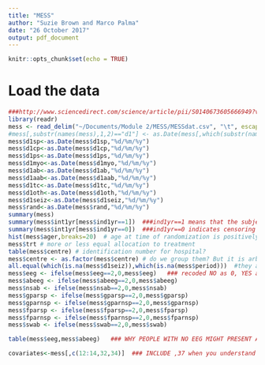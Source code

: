 ```yaml
---
title: "MESS"
author: "Suzie Brown and Marco Palma"
date: "26 October 2017"
output: pdf_document
---
```


```r
knitr::opts_chunk$set(echo = TRUE)
```
# Load the data
```r
###http://www.sciencedirect.com/science/article/pii/S0140673605666949?via%3Dihub LANCET ARTICLE MARSON 2005
library(readr)
mess <- read_delim("~/Documents/Module 2/MESS/MESSdat.csv", "\t", escape_double = FALSE, trim_ws = TRUE)
#mess[,substr(names(mess),1,2)=="d1"] <- as.Date(mess[,which(substr(names(mess),1,2)=="d1")])
mess$d1sp<-as.Date(mess$d1sp,"%d/%m/%y")
mess$d1cp<-as.Date(mess$d1cp,"%d/%m/%y")
mess$d1ps<-as.Date(mess$d1ps,"%d/%m/%y")
mess$d1myo<-as.Date(mess$d1myo,"%d/%m/%y")
mess$d1ab<-as.Date(mess$d1ab,"%d/%m/%y")
mess$d1aab<-as.Date(mess$d1aab,"%d/%m/%y")
mess$d1tc<-as.Date(mess$d1tc,"%d/%m/%y")
mess$d1oth<-as.Date(mess$d1oth,"%d/%m/%y")
mess$d1seiz<-as.Date(mess$d1seiz,"%d/%m/%y")
mess$rand<-as.Date(mess$rand,"%d/%m/%y")
summary(mess)
summary(mess$int1yr[mess$ind1yr==1])  ###ind1yr==1 means that the subject was observed
summary(mess$int1yr[mess$ind1yr==0])  ###ind1yr==0 indicates censoring
hist(mess$ager,breaks=20)  # age at time of randomization is positively skewed - expected because they are people with recent diagnosis of epilepsy
mess$trt # more or less equal allocation to treatment 
table(mess$centre) # identification number for hospital?
mess$centre <- as.factor(mess$centre) # do we group them? But it is arbitrary!
all.equal(which(is.na(mess$d1seiz)),which(is.na(mess$period)))  #they are probably not MCAR because the event could have benn happened too long ago to remember it (or we do not have medical records for that)
mess$eeg <- ifelse(mess$eeg==2,0,mess$eeg)   ### recoded NO as 0, YES as 1
mess$abeeg <- ifelse(mess$abeeg==2,0,mess$abeeg)
mess$nsab <- ifelse(mess$nsab==2,0,mess$nsab)
mess$gparsp <- ifelse(mess$gparsp==2,0,mess$gparsp)
mess$gparnsp <- ifelse(mess$gparnsp==2,0,mess$gparnsp)
mess$fparsp <- ifelse(mess$fparsp==2,0,mess$fparsp)
mess$fparnsp <- ifelse(mess$fparnsp==2,0,mess$fparnsp)
mess$swab <- ifelse(mess$swab==2,0,mess$swab)

table(mess$eeg,mess$abeeg)   ### WHY PEOPLE WITH NO EEG MIGHT PRESENT AN ABNORMAL EEG?

covariates<-mess[,c(12:14,32,34)]  ### INCLUDE ,37 when you understand the answer to the previous question 
```